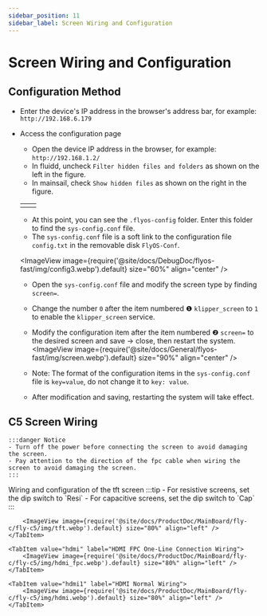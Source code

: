 ```yaml
---
sidebar_position: 11
sidebar_label: Screen Wiring and Configuration
---
```



# Screen Wiring and Configuration

## Configuration Method


- Enter the device's IP address in the browser's address bar, for example: `http://192.168.6.179`
- Access the configuration page
    - Open the device IP address in the browser, for example: `http://192.168.1.2/`
    - In fluidd, uncheck `Filter hidden files and folders` as shown on the left in the figure.
    - In mainsail, check `Show hidden files` as shown on the right in the figure.
    
    <table>
      <tr>
        <td>
          <ImageView image={require('@site/docs/DebugDoc/flyos-fast/img/config1.webp').default} size="100%" align="center" />
        </td>
        <td>
          <ImageView image={require('@site/docs/DebugDoc/flyos-fast/img/config2.webp').default} size="85%" align="center" />
        </td>
      </tr>
    </table>

    - At this point, you can see the `.flyos-config` folder. Enter this folder to find the `sys-config.conf` file.
    - The `sys-config.conf` file is a soft link to the configuration file `config.txt` in the removable disk `FlyOS-Conf`.

    <ImageView image={require('@site/docs/DebugDoc/flyos-fast/img/config3.webp').default} size="60%" align="center" />

    - Open the `sys-config.conf` file and modify the screen type by finding `screen=`.
    - Change the number `0` after the item numbered ❶ `klipper_screen` to `1` to enable the `klipper_screen` service.
    - Modify the configuration item after the item numbered ❷ `screen=` to the desired screen and save -> close, then restart the system.
    <ImageView image={require('@site/docs/General/flyos-fast/img/screen.webp').default} size="90%" align="center" />

    - Note: The format of the configuration items in the `sys-config.conf` file is `key=value`, do not change it to `key: value`.
    - After modification and saving, restarting the system will take effect.

## C5 Screen Wiring

    :::danger Notice
    - Turn off the power before connecting the screen to avoid damaging the screen.
    - Pay attention to the direction of the fpc cable when wiring the screen to avoid damaging the screen.
    :::
<Tabs>
    <TabItem value="tftc" label="TFT Screen Wiring" default>
        Wiring and configuration of the tft screen
        :::tip
        - For resistive screens, set the dip switch to `Resi`
        - For capacitive screens, set the dip switch to `Cap`
        :::

        <ImageView image={require('@site/docs/ProductDoc/MainBoard/fly-c/fly-c5/img/tft.webp').default} size="80%" align="left" />
    </TabItem>

    <TabItem value="hdmi" label="HDMI FPC One-Line Connection Wiring">
        <ImageView image={require('@site/docs/ProductDoc/MainBoard/fly-c/fly-c5/img/hdmi_fpc.webp').default} size="80%" align="left" />
    </TabItem>

    <TabItem value="hdmi1" label="HDMI Normal Wiring">
        <ImageView image={require('@site/docs/ProductDoc/MainBoard/fly-c/fly-c5/img/hdmi.webp').default} size="80%" align="left" />
    </TabItem>
</Tabs>
